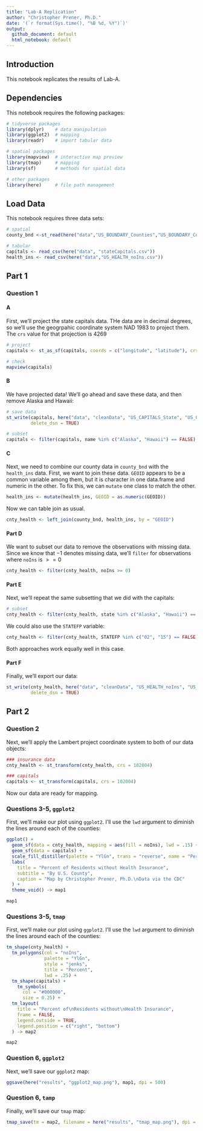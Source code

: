 ```yaml
---
title: "Lab-A Replication"
author: "Christopher Prener, Ph.D."
date: '(`r format(Sys.time(), "%B %d, %Y")`)'
output: 
  github_document: default
  html_notebook: default 
---
```


## Introduction
This notebook replicates the results of Lab-A.

## Dependencies
This notebook requires the following packages:

```r
# tidyverse packages
library(dplyr)    # data manipulation
library(ggplot2)  # mapping
library(readr)    # import tabular data

# spatial packages
library(mapview)  # interactive map preview
library(tmap)     # mapping
library(sf)       # methods for spatial data

# other packages
library(here)     # file path management
```

## Load Data
This notebook requires three data sets:

```r
# spatial 
county_bnd <-st_read(here("data","US_BOUNDARY_Counties","US_BOUNDARY_Counties.shp"), stringsAsFactors = FALSE)

# tabular
capitals <- read_csv(here("data", "stateCapitals.csv"))
health_ins <- read_csv(here("data","US_HEALTH_noIns.csv"))
```

## Part 1
### Question 1
#### A
First, we'll project the state capitals data. THe data are in decimal degrees, so we'll use the geogrpahic coordinate system NAD 1983 to project them. The `crs` value for that projection is 4269

```r
# project
capitals <- st_as_sf(capitals, coords = c("longitude", "latitude"), crs = 4269)

# check
mapview(capitals)
```

#### B
We have projected data! We'll go ahead and save these data, and then remove Alaska and Hawaii:

```r
# save data
st_write(capitals, here("data", "cleanData", "US_CAPITALS_State", "US_CAPITALS_State.shp"),
         delete_dsn = TRUE)

# subset
capitals <- filter(capitals, name %in% c("Alaska", "Hawaii") == FALSE)
```

#### C
Next, we need to combine our county data in `county_bnd` with the `health_ins` data. First, we want to join these data. `GEOID` appears to be a common variable among them, but it is character in one data.frame and numeric in the other. To fix this, we can `mutate` one class to match the other.
```r
health_ins <- mutate(health_ins, GEOID = as.numeric(GEOID))
```

Now we can table join as usual.

```r
cnty_health <- left_join(county_bnd, health_ins, by = "GEOID")
```

#### Part D
We want to subset our data to remove the observations with missing data. Since we know that $-1$ denotes missing data, we'll `filter` for observations where `noIns` is $>=0$

```r
cnty_health <- filter(cnty_health, noIns >= 0)
```

#### Part E
Next, we'll repeat the same subsetting that we did with the capitals:

```r
# subset
cnty_health <- filter(cnty_health, state %in% c("Alaska", "Hawaii") == FALSE)
```

We could also use the `STATEFP` variable:

```r
cnty_health <- filter(cnty_health, STATEFP %in% c("02", "15") == FALSE)
```

Both approaches work equally well in this case.

#### Part F
Finally, we'll export our data:

```r
st_write(cnty_health, here("data", "cleanData", "US_HEALTH_noIns", "US_HEALTH_noIns.shp"),
         delete_dsn = TRUE)
```

## Part 2
### Question 2
Next, we'll apply the Lambert project coordinate system to both of our data objects:

```r
### insurance data
cnty_health <- st_transform(cnty_health, crs = 102004)

### capitals
capitals <- st_transform(capitals, crs = 102004)
```

Now our data are ready for mapping.

### Questions 3-5, `ggplot2`
First, we'll make our plot using `ggplot2`. I'll use the `lwd` argument to diminish the lines around each of the counties:

```r
ggplot() +
  geom_sf(data = cnty_health, mapping = aes(fill = noIns), lwd = .15) +
  geom_sf(data = capitals) +
  scale_fill_distiller(palette = "YlGn", trans = "reverse", name = "Percent") +
  labs(
    title = "Percent of Residents without Health Insurance",
    subtitle = "By U.S. County",
    caption = "Map by Christopher Prener, Ph.D.\nData via the CDC"
  ) +
  theme_void() -> map1

map1
```

### Questions 3-5, `tmap`
First, we'll make our plot using `ggplot2`. I'll use the `lwd` argument to diminish the lines around each of the counties:

```r
tm_shape(cnty_health) +
  tm_polygons(col = "noIns",
              palette = "YlGn",
              style = "jenks",
              title = "Percent", 
              lwd = .25) +
  tm_shape(capitals) +
    tm_symbols(
      col = "#000000",
      size = 0.25) +
  tm_layout(
    title = "Percent of\nResidents without\nHealth Insurance",
    frame = FALSE,
    legend.outside = TRUE,
    legend.position = c("right", "bottom")
  ) -> map2

map2
```

### Question 6, `ggplot2`
Next, we'll save our `ggplot2` map:

```r
ggsave(here("results", "ggplot2_map.png"), map1, dpi = 500)
```

### Question 6, `tamp`
Finally, we'll save our `tmap` map:

```r
tmap_save(tm = map2, filename = here("results", "tmap_map.png"), dpi = 500)
```
